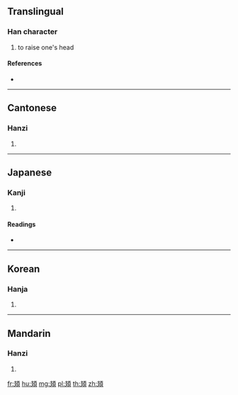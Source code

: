 {{character info/new}}
==Translingual==

===Han character===
{{Han char|rn=181|rad=頁|as=04|sn=13|four=41486|canj=JEMBC}}

# to raise one's head

====References====
* {{Han ref|kx=1400.160|dkj=43369|dj=1917.060|hdz=74359.110|uh=980D|ud=38925|bh=E0DF|bd=57567}}

----

==Cantonese==

===Hanzi===
{{yue-hanzi|jyut=kwai1|y=kwai1}}

# {{defn|lang=yue|sort=頁04}}

----

==Japanese==

===Kanji===
{{ja-kanji|grade=|rs=頁04}}

# {{defn|lang=ja|sort=頁04}}

====Readings====
* {{ja-readings|on=[[ぎ]] (gi), [[き]] (ki), [[けん]] (ken)|kun=[[あたまをあげる]] (atamawoageru)}}

----

==Korean==

===Hanja===
{{ko-hanja|hangeul=규|eumhun=|rv=gyu|mr=kyu|y=kyu}}

# {{defn|lang=ko|sort=頁04}}

----

==Mandarin==

===Hanzi===
{{cmn-hanzi|pin=[[kěn]] ([[ken3]]), [[kuǐ]] ([[kui3]])|wg=k'en<sup>3</sup>, k'uei<sup>3</sup>}}

# {{defn|lang=cmn|sort=頁04}}

[[fr:頍]]
[[hu:頍]]
[[mg:頍]]
[[pl:頍]]
[[th:頍]]
[[zh:頍]]